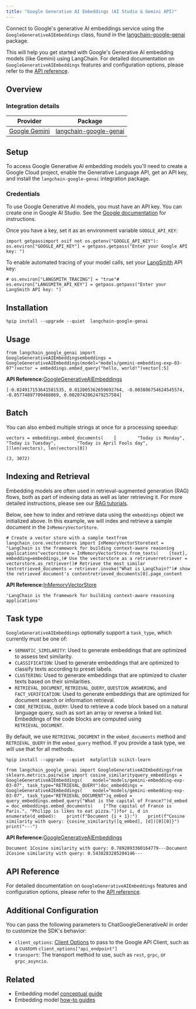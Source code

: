 ```yaml
---
title: "Google Generative AI Embeddings (AI Studio & Gemini API)"
---
```


Connect to Google's generative AI embeddings service using the `GoogleGenerativeAIEmbeddings` class, found in the [langchain-google-genai](https://pypi.org/project/langchain-google-genai/) package.

This will help you get started with Google's Generative AI embedding models (like Gemini) using LangChain. For detailed documentation on `GoogleGenerativeAIEmbeddings` features and configuration options, please refer to the [API reference](https://python.langchain.com/v0.2/api_reference/google_genai/embeddings/langchain_google_genai.embeddings.GoogleGenerativeAIEmbeddings.html).

## Overview

### Integration details

| Provider                                                                | Package                                                                                                                                                          |
| ----------------------------------------------------------------------- | ---------------------------------------------------------------------------------------------------------------------------------------------------------------- |
| [Google Gemini](/oss/integrations/text_embedding/google_generative_ai) | [langchain-google-genai](https://python.langchain.com/api_reference/google_genai/embeddings/langchain_google_genai.embeddings.GoogleGenerativeAIEmbeddings.html) |

## Setup

To access Google Generative AI embedding models you'll need to create a Google Cloud project, enable the Generative Language API, get an API key, and install the `langchain-google-genai` integration package.

### Credentials

To use Google Generative AI models, you must have an API key. You can create one in Google AI Studio. See the [Google documentation](https://ai.google.dev/gemini-api/oss/api-key) for instructions.

Once you have a key, set it as an environment variable `GOOGLE_API_KEY`:

```
import getpassimport osif not os.getenv("GOOGLE_API_KEY"):    os.environ["GOOGLE_API_KEY"] = getpass.getpass("Enter your Google API key: ")
```

To enable automated tracing of your model calls, set your [LangSmith](https://docs.smith.langchain.com/) API key:

```
# os.environ["LANGSMITH_TRACING"] = "true"# os.environ["LANGSMITH_API_KEY"] = getpass.getpass("Enter your LangSmith API key: ")
```

## Installation

```
%pip install --upgrade --quiet  langchain-google-genai
```

## Usage

```
from langchain_google_genai import GoogleGenerativeAIEmbeddingsembeddings = GoogleGenerativeAIEmbeddings(model="models/gemini-embedding-exp-03-07")vector = embeddings.embed_query("hello, world!")vector[:5]
```

**API Reference:**[GoogleGenerativeAIEmbeddings](https://python.langchain.com/api_reference/google_genai/embeddings/langchain_google_genai.embeddings.GoogleGenerativeAIEmbeddings.html)

```
[-0.024917153641581535, 0.012005362659692764, -0.003886754624545574, -0.05774897709488869, 0.0020742062479257584]
```

## Batch

You can also embed multiple strings at once for a processing speedup:

```
vectors = embeddings.embed_documents(    [        "Today is Monday",        "Today is Tuesday",        "Today is April Fools day",    ])len(vectors), len(vectors[0])
```

```
(3, 3072)
```

## Indexing and Retrieval

Embedding models are often used in retrieval-augmented generation (RAG) flows, both as part of indexing data as well as later retrieving it. For more detailed instructions, please see our [RAG tutorials](/oss/tutorials).

Below, see how to index and retrieve data using the `embeddings` object we initialized above. In this example, we will index and retrieve a sample document in the `InMemoryVectorStore`.

```
# Create a vector store with a sample textfrom langchain_core.vectorstores import InMemoryVectorStoretext = "LangChain is the framework for building context-aware reasoning applications"vectorstore = InMemoryVectorStore.from_texts(    [text],    embedding=embeddings,)# Use the vectorstore as a retrieverretriever = vectorstore.as_retriever()# Retrieve the most similar textretrieved_documents = retriever.invoke("What is LangChain?")# show the retrieved document's contentretrieved_documents[0].page_content
```

**API Reference:**[InMemoryVectorStore](https://python.langchain.com/api_reference/core/vectorstores/langchain_core.vectorstores.in_memory.InMemoryVectorStore.html)

```
'LangChain is the framework for building context-aware reasoning applications'
```

## Task type

`GoogleGenerativeAIEmbeddings` optionally support a `task_type`, which currently must be one of:

* `SEMANTIC_SIMILARITY`: Used to generate embeddings that are optimized to assess text similarity.
* `CLASSIFICATION`: Used to generate embeddings that are optimized to classify texts according to preset labels.
* `CLUSTERING`: Used to generate embeddings that are optimized to cluster texts based on their similarities.
* `RETRIEVAL_DOCUMENT`, `RETRIEVAL_QUERY`, `QUESTION_ANSWERING`, and `FACT_VERIFICATION`: Used to generate embeddings that are optimized for document search or information retrieval.
* `CODE_RETRIEVAL_QUERY`: Used to retrieve a code block based on a natural language query, such as sort an array or reverse a linked list. Embeddings of the code blocks are computed using `RETRIEVAL_DOCUMENT`.

By default, we use `RETRIEVAL_DOCUMENT` in the `embed_documents` method and `RETRIEVAL_QUERY` in the `embed_query` method. If you provide a task type, we will use that for all methods.

```
%pip install --upgrade --quiet  matplotlib scikit-learn
```

```
from langchain_google_genai import GoogleGenerativeAIEmbeddingsfrom sklearn.metrics.pairwise import cosine_similarityquery_embeddings = GoogleGenerativeAIEmbeddings(    model="models/gemini-embedding-exp-03-07", task_type="RETRIEVAL_QUERY")doc_embeddings = GoogleGenerativeAIEmbeddings(    model="models/gemini-embedding-exp-03-07", task_type="RETRIEVAL_DOCUMENT")q_embed = query_embeddings.embed_query("What is the capital of France?")d_embed = doc_embeddings.embed_documents(    ["The capital of France is Paris.", "Philipp is likes to eat pizza."])for i, d in enumerate(d_embed):    print(f"Document {i + 1}:")    print(f"Cosine similarity with query: {cosine_similarity([q_embed], [d])[0][0]}")    print("---")
```

**API Reference:**[GoogleGenerativeAIEmbeddings](https://python.langchain.com/api_reference/google_genai/embeddings/langchain_google_genai.embeddings.GoogleGenerativeAIEmbeddings.html)

```
Document 1Cosine similarity with query: 0.7892893360164779---Document 2Cosine similarity with query: 0.5438283285204146---
```

## API Reference

For detailed documentation on `GoogleGenerativeAIEmbeddings` features and configuration options, please refer to the [API reference](https://python.langchain.com/api_reference/google_genai/embeddings/langchain_google_genai.embeddings.GoogleGenerativeAIEmbeddings.html).

## Additional Configuration

You can pass the following parameters to ChatGoogleGenerativeAI in order to customize the SDK's behavior:

* `client_options`: [Client Options](https://googleapis.dev/python/google-api-core/latest/client_options.html#module-google.api_core.client_options) to pass to the Google API Client, such as a custom `client_options["api_endpoint"]`
* `transport`: The transport method to use, such as `rest`, `grpc`, or `grpc_asyncio`.

## Related

* Embedding model [conceptual guide](/oss/concepts/embedding_models)
* Embedding model [how-to guides](/oss/how_to/#embedding-models)
